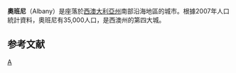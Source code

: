 {{NoteTA
|G1=Country
}}
{{Infobox Australian Place | type = city
| name         = 奧班尼
| state        = wa
| image        = Albany location map in Western Australia.PNG
| caption      = 
| pop           = 33970
| pop_footnotes = （2015年6月30日估計居住人口）<ref name=ABSSUA>{{cite web|title=3218.0 – Regional Population Growth, Australia, 2014-15: Population Estimates by Significant Urban Area, 2005 to 2015|url=http://www.abs.gov.au/AUSSTATS/abs@.nsf/DetailsPage/3218.02014-15|website=Australian Bureau of Statistics|publisher=Australian Bureau of Statistics|date=2016-03-30|accessdate=2016-09-12|archive-date=2016-09-08|archive-url=https://web.archive.org/web/20160908050610/http://www.abs.gov.au/AUSSTATS/abs@.nsf/DetailsPage/3218.02014-15|dead-url=no}}</ref>
| area           = 297.2
| area_footnotes = <ref name="ABSSUAProf">{{cite web|title=2011 Census Community Profiles: Albany|url=http://www.censusdata.abs.gov.au/census_services/getproduct/census/2011/communityprofile/5001|website=ABS Census|publisher=Australian Bureau of Statistics|accessdate=2016-09-15|archive-date=2018-01-29|archive-url=https://web.archive.org/web/20180129140843/http://www.censusdata.abs.gov.au/census_services/getproduct/census/2011/communityprofile/5001|dead-url=no}}</ref>
| maxtemp  = 19.4
| mintemp  = 11.6
| rainfall = 930.5
| postcode     = 6330
| est          = 1826年
| timezone     = [[UTC8|AWST]]
| utc          = +8
| timezone-dst = 
| utc-dst      = 
| lga          = 奧班尼市
| stategov     = [[Electoral_district_of_Albany|Albany]]
| stategov2    = [[Electoral_district_of_Stirling|Stirling]]
| fedgov       = [[奧康納_(澳大利亞國會選區)|奧康納]]
| dist1        = 408
| location1    = [[珀斯|珀斯]]
}}
'''奧班尼'''（Albany）是座落於[[西澳大利亞州|西澳大利亞州]]南部沿海地區的城市。根據2007年人口統計資料，奧班尼有35,000人口，是西澳州的第四大城。

== 参考文献 ==
{{reflist}}
{{Authority control}}
{{oceania-geo-stub}}

[[Category:西澳大利亞州城市|A]]